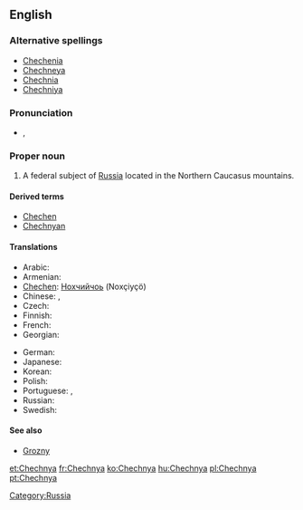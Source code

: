 ==English==
{{wikipedia}}

===Alternative spellings===
* [[Chechenia]]
* [[Chechneya]]
* [[Chechnia]]
* [[Chechniya]]

===Pronunciation===
* {{a|UK}} {{IPA|/ˈtʃɛtʃ.ni.ə/|/ˈtʃɛtʃ.ɲi.ə/}}, {{SAMPA|/"tSEtS.ni.@/|/"tSEtS.Ji.@/}}

===Proper noun===
{{en-proper noun}}

# A federal subject of [[Russia]] located in the Northern Caucasus mountains.

====Derived terms====
* [[Chechen]]
* [[Chechnyan]]

====Translations====
{{trans-top|federal subject of Russia}}
* Arabic: {{t|ar|الشيشان|m|tr=aš-Šīšān|sc=Arab}}
* Armenian: {{t-|hy|Չեչնյա|tr=Čečnya|sc=Armn|xs=Armenian}}
* [[Chechen]]: [[Нохчийчоь]] (Noxçiyçö)
* Chinese: {{zh-tsp|車臣|车臣|Chēchén}}, {{zh-tsp|車臣共和國|车臣共和国|Chēchén gònghéguó}}
* Czech: {{t-|cs|Čečensko|n}}
* Finnish: {{t+|fi|Tšetšenia}}
* French: {{t+|fr|Tchétchénie|f}}
* Georgian: {{t-|ka|ჩეჩნეთი|tr=čečnet'i|sc=Geor|xs=Georgian}}
{{trans-mid}}
* German: {{t+|de|Tschetschenien}}
* Japanese: {{t|ja|チェチェン|tr=Chechen|sc=Jpan}}
* Korean: {{t|ko|체첸|tr=chechen|sc=Kore}}
* Polish: {{t+|pl|Czeczenia|f}}
* Portuguese: {{t|pt|Chechénia|f}}, {{t|pt|Chechênia|f}}
* Russian: {{t|ru|Чечня|f|tr=Čečnjá|sc=Cyrl}}
* Swedish: {{t+|sv|Tjetjenien|c}}
{{trans-bottom}}

====See also====
* [[Grozny]]

[[Category:Russia]]

[[et:Chechnya]]
[[fr:Chechnya]]
[[ko:Chechnya]]
[[hu:Chechnya]]
[[pl:Chechnya]]
[[pt:Chechnya]]